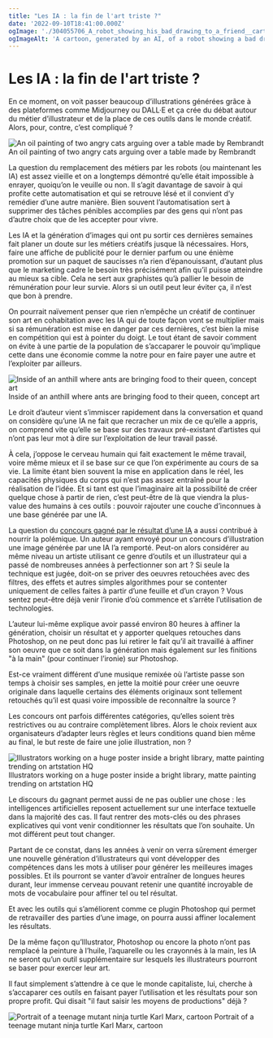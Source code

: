 ```yaml
---
title: "Les IA : la fin de l'art triste ?"
date: '2022-09-10T18:41:00.000Z'
ogImage: './304055706_A_robot_showing_his_bad_drawing_to_a_friend__cartoon.png'
ogImageAlt: 'A cartoon, generated by an AI, of a robot showing a bad drawing to another robot.'
---
```

# Les IA : la fin de l'art triste ?

En ce moment, on voit passer beaucoup d’illustrations générées grâce à des plateformes comme Midjourney ou DALL·E et ça crée du débat autour du métier d’illustrateur et de la place de ces outils dans le monde créatif. Alors, pour, contre, c’est compliqué ?

![An oil painting of two angry cats arguing over a table made by Rembrandt](3186704651_An_oil_painting_of_two_angry_cats_arguing_over_a_table_made_by_Rembrandt.png)
An oil painting of two angry cats arguing over a table made by Rembrandt

La question du remplacement des métiers par les robots (ou maintenant les IA) est assez vieille et on a longtemps démontré qu’elle était impossible à enrayer, quoiqu’on le veuille ou non. Il s’agit davantage de savoir à qui profite cette automatisation et qui se retrouve lésé et il convient d’y remédier d’une autre manière. Bien souvent l’automatisation sert à supprimer des tâches pénibles accomplies par des gens qui n’ont pas d’autre choix que de les accepter pour vivre.

Les IA et la génération d’images qui ont pu sortir ces dernières semaines fait planer un doute sur les métiers créatifs jusque là nécessaires. Hors, faire une affiche de publicité pour le dernier parfum ou une énième promotion sur un paquet de saucisses n’a rien d’épanouissant, d’autant plus que le marketing cadre le besoin très précisément afin qu’il puisse atteindre au mieux sa cible. Cela ne sert aux graphistes qu’à pallier le besoin de rémunération pour leur survie. Alors si un outil peut leur éviter ça, il n’est que bon à prendre.

On pourrait naïvement penser que rien n’empêche un créatif de continuer son art en cohabitation avec les IA qui de toute façon vont se multiplier mais si sa rémunération est mise en danger par ces dernières, c’est bien la mise en compétition qui est à pointer du doigt. Le tout étant de savoir comment on évite à une partie de la population de s’accaparer le pouvoir qu’implique cette dans une économie comme la notre pour en faire payer une autre et l’exploiter par ailleurs.

![Inside of an anthill where ants are bringing food to their queen, concept art](1591802410_Inside_of_an_anthill_where_ants_are_bringing_food_to_their_queen__concept_art_.png)
Inside of an anthill where ants are bringing food to their queen, concept art

Le droit d’auteur vient s’immiscer rapidement dans la conversation et quand on considère qu’une IA ne fait que recracher un mix de ce qu’elle a appris, on comprend vite qu’elle se base sur des travaux pré-existant d’artistes qui n’ont pas leur mot à dire sur l’exploitation de leur travail passé.

À cela, j’oppose le cerveau humain qui fait exactement le même travail, voire même mieux et il se base sur ce que l’on expérimente au cours de sa vie. La limite étant bien souvent la mise en application dans le réel, les capacités physiques du corps qui n’est pas assez entraîné pour la réalisation de l’idée. Et si tant est que l’imaginaire ait la possibilité de créer quelque chose à partir de rien, c’est peut-être de là que viendra la plus-value des humains à ces outils : pouvoir rajouter une couche d’inconnues à une base générée par une IA.

La question du [concours gagné par le résultat d’une IA](https://www.lebigdata.fr/midjourney-concours-art) a aussi contribué à nourrir la polémique. Un auteur ayant envoyé pour un concours d’illustration une image générée par une IA l’a remporté. Peut-on alors considérer au même niveau un artiste utilisant ce genre d’outils et un illustrateur qui a passé de nombreuses années à perfectionner son art ? Si seule la technique est jugée, doit-on se priver des oeuvres retouchées avec des filtres, des effets et autres simples algorithmes pour se contenter uniquement de celles faites à partir d’une feuille et d’un crayon ? Vous sentez peut-être déjà venir l’ironie d’où commence et s’arrête l’utilisation de technologies.

L’auteur lui-même explique avoir passé environ 80 heures à affiner la génération, choisir un résultat et y apporter quelques retouches dans Photoshop, on ne peut donc pas lui retirer le fait qu’il ait travaillé à affiner son oeuvre que ce soit dans la génération mais également sur les finitions "à la main" (pour continuer l’ironie) sur Photoshop.

Est-ce vraiment différent d’une musique remixée où l’artiste passe son temps à choisir ses samples, en jette la moitié pour créer une oeuvre originale dans laquelle certains des éléments originaux sont tellement retouchés qu’il est quasi voire impossible de reconnaître la source ?

Les concours ont parfois différentes catégories, qu’elles soient très restrictives ou au contraire complètement libres. Alors le choix revient aux organisateurs d’adapter leurs règles et leurs conditions quand bien même au final, le but reste de faire une jolie illustration, non ?

![Illustrators working on a huge poster inside a bright library, matte painting trending on artstation HQ](961857524_Illustrators_working_on_a_huge_poster_inside_a_bright_library__matte_painting_trending_on_artstation_HQ.png)
Illustrators working on a huge poster inside a bright library, matte painting trending on artstation HQ

Le discours du gagnant permet aussi de ne pas oublier une chose : les intelligences artificielles reposent actuellement sur une interface textuelle dans la majorité des cas. Il faut rentrer des mots-clés ou des phrases explicatives qui vont venir conditionner les résultats que l’on souhaite. Un mot différent peut tout changer.

Partant de ce constat, dans les années à venir on verra sûrement émerger une nouvelle génération d’illustrateurs qui vont développer des compétences dans les mots à utiliser pour générer les meilleures images possibles. Et ils pourront se vanter d’avoir entraîner de longues heures durant, leur immense cerveau pouvant retenir une quantité incroyable de mots de vocabulaire pour affiner tel ou tel résultat.

Et avec les outils qui s’améliorent comme ce plugin Photoshop qui permet de retravailler des parties d’une image, on pourra aussi affiner localement les résultats.

<Tweet tweetId="1563162131024920576" />

De la même façon qu’Illustrator, Photoshop ou encore la photo n’ont pas remplacé la peinture à l’huile, l’aquarelle ou les crayonnés à la main, les IA ne seront qu’un outil supplémentaire sur lesquels les illustrateurs pourront se baser pour exercer leur art.

Il faut simplement s’attendre à ce que le monde capitaliste, lui, cherche à s’accaparer ces outils en faisant payer l’utilisation et les résultats pour son propre profit. Qui disait "il faut saisir les moyens de productions" déjà ?

![Portrait of a teenage mutant ninja turtle Karl Marx, cartoon](2248762964_Portrait_of_a_teenage_mutant_ninja_turle_Karl_Marx__cartoon.png)
Portrait of a teenage mutant ninja turtle Karl Marx, cartoon
